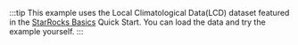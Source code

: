 
:::tip
This example uses the Local Climatological Data(LCD) dataset featured in the [StarRocks Basics](../quick_start/shared-nothing.md) Quick Start. You can load the data and try the example yourself.
:::

